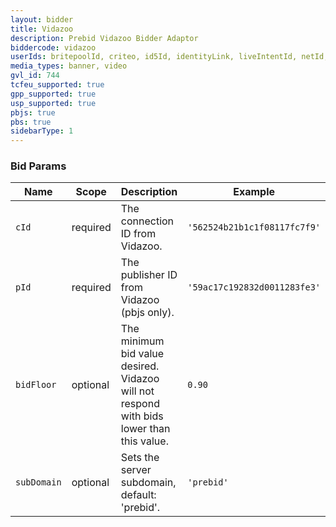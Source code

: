 ```yaml
---
layout: bidder
title: Vidazoo
description: Prebid Vidazoo Bidder Adaptor
biddercode: vidazoo
userIds: britepoolId, criteo, id5Id, identityLink, liveIntentId, netId, parrableId, pubCommonId, unifiedId
media_types: banner, video
gvl_id: 744
tcfeu_supported: true
gpp_supported: true
usp_supported: true
pbjs: true
pbs: true
sidebarType: 1
---
```


### Bid Params


| Name       | Scope    | Description                                                                              | Example                      | Type     |
|------------|----------|------------------------------------------------------------------------------------------|------------------------------|----------|
| `cId`      | required | The connection ID from Vidazoo.                                                          | `'562524b21b1c1f08117fc7f9'` | `string` |
| `pId`      | required | The publisher ID from Vidazoo (pbjs only).                                               | `'59ac17c192832d0011283fe3'` | `string` |
| `bidFloor` | optional | The minimum bid value desired. Vidazoo will not respond with bids lower than this value. | `0.90`                       | `float`  |
| `subDomain`| optional | Sets the server subdomain, default: 'prebid'.                                            | `'prebid'`                     | `string` |
